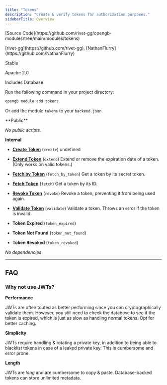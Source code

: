 ```yaml
---
title: "Tokens"
description: "Create & verify tokens for authorization purposes."
sidebarTitle: Overview
---
```



<Tabs>
<Tab title="Metadata">

<p>
  <span style={{ display: 'inline-block', width: '26px' }}><Icon icon="git-alt"/></span>
  <span>[Source Code](https://github.com/rivet-gg/opengb-modules/tree/main/modules/tokens)</span>
</p>



<p>
  <span style={{ display: 'inline-block', width: '26px' }}><Icon icon="user"/></span>
  <span>[rivet-gg](https://github.com/rivet-gg), [NathanFlurry](https://github.com/NathanFlurry)</span>
</p>



<p>
  <span style={{ display: 'inline-block', width: '26px' }}><Icon icon="square-info"/></span>
  <span>Stable</span>
</p>



<p>
  <span style={{ display: 'inline-block', width: '26px' }}><Icon icon="file-certificate"/></span>
  <span>Apache 2.0</span>
</p>



<p>
  <span style={{ display: 'inline-block', width: '26px' }}><Icon icon="database"/></span>
  <span>Includes Database</span>
</p>



</Tab>

<Tab title="Install">
Run the following command in your project directory:

```bash
opengb module add tokens
```

Or add the module `tokens` to your `backend.json`.
</Tab>

<Tab title="6 Scripts">
**Public**

_No public scripts._

**Internal** 


- **[Create Token](/modules/tokens/scripts/create)** (`create`) undefined

- **[Extend Token](/modules/tokens/scripts/extend)** (`extend`) Extend or remove the expiration date of a token. (Only works on valid tokens.)

- **[Fetch by Token](/modules/tokens/scripts/fetch_by_token)** (`fetch_by_token`) Get a token by its secret token.

- **[Fetch Token](/modules/tokens/scripts/fetch)** (`fetch`) Get a token by its ID.

- **[Revoke Token](/modules/tokens/scripts/revoke)** (`revoke`) Revoke a token, preventing it from being used again.

- **[Validate Token](/modules/tokens/scripts/validate)** (`validate`) Validate a token. Throws an error if the token is invalid.

</Tab>


<Tab title="3 Errors">

- **Token Expired** (`token_expired`) 


- **Token Not Found** (`token_not_found`) 


- **Token Revoked** (`token_revoked`) 

</Tab>


<Tab title="0 Dependencies">

_No dependencies_

</Tab>
</Tabs>

---


## FAQ

### Why not use JWTs?

**Performance**

JWTs are often touted as better performing since you can cryptographically
validate them. However, you still need to check the database to see if the token
is expired, which is just as slow as handling normal tokens. Opt for better
caching.

**Simplicity**

JWTs require handling & rotating a private key, in addition to being able to
blacklist tokens in case of a leaked private key. This is cumbersome and error
prone.

**Length**

JWTs are _long_ and are cumbersome to copy & paste. Database-backed tokens can
store unlimited metadata.

